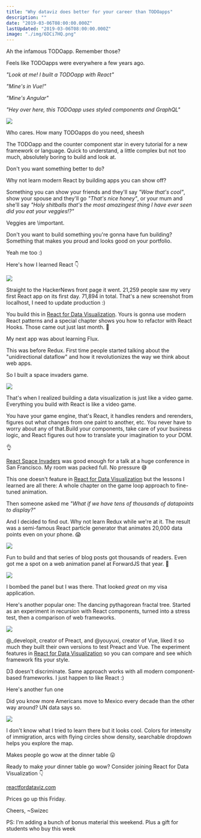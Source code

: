 ```yaml
---
title: "Why dataviz does better for your career than TODOapps"
description: ""
date: "2019-03-06T08:00:00.000Z"
lastUpdated: "2019-03-06T08:00:00.000Z"
image: "./img/6DCi7HQ.png"
---
```


Ah the infamous TODOapp. Remember those?



Feels like TODOapps were everywhere a few years ago.



_&quot;Look at me! I built a TODOapp with React&quot;_



_&quot;Mine&#x27;s in Vue!&quot;_



_&quot;Mine&#x27;s Angular&quot;_



_&quot;Hey over here, this TODOapp uses styled components and GraphQL&quot;_

![](./img/media-k81K0IbVvzLINr19Bx-giphy.gif)

Who cares. How many TODOapps do you need, sheesh



The TODOapp and the counter component star in every tutorial for a new framework or language. Quick to understand, a little complex but not too much, absolutely boring to build and look at.



Don&#x27;t you want something better to do?



Why not learn modern React by building apps you can show off?



Something you can show your friends and they&#x27;ll say _&quot;Wow that&#x27;s cool&quot;_, show your spouse and they&#x27;ll go _&quot;That&#x27;s nice honey&quot;_, or your mum and she&#x27;ll say _&quot;Holy shitballs that&#x27;s the most amazingest thing I have ever seen did you eat your veggies!?&quot;_



Veggies are \\important.



Don&#x27;t you want to build something you&#x27;re gonna have fun building? Something that makes you proud and looks good on your portfolio.



Yeah me too :)



Here&#x27;s how I learned React 👇



[![](./img/6DCi7HQ.png)](https://swizec.github.io/h1b-software-salaries/)



Straight to the HackerNews front page it went. 21,259 people saw my very first React app on its first day. 71,894 in total. That&#x27;s a new screenshot from localhost, I need to update production :)



You build this in [React for Data Visualization](https://reactfordataviz.com/). Yours is gonna use modern React patterns and a special chapter shows you how to refactor with React Hooks. Those came out just last month. 🤙



My next app was about learning Flux.



This was before Redux. First time people started talking about the &quot;unidirectional dataflow&quot; and how it revolutionizes the way we think about web apps.



So I built a space invaders game.

![](./img/OMthAsb.gif)

That&#x27;s when I realized building a data visualization is just like a video game. Everything you build with React is like a video game.



You have your game engine, that&#x27;s React, it handles renders and rerenders, figures out what changes from one paint to another, etc. You never have to worry about any of that.Build your components, take care of your business logic, and React figures out how to translate your imagination to your DOM.



👌



[React Space Invaders](http://swizec.github.io/space-invaders/) was good enough for a talk at a huge conference in San Francisco. My room was packed full. No pressure 😅





This one doesn&#x27;t feature in [React for Data Visualization](https://reactfordataviz.com/) but the lessons I learned are all there: A whole chapter on the game loop approach to fine-tuned animation.



Then someone asked me _&quot;What if we have tens of thousands of datapoints to display?&quot;_



And I decided to find out. Why not learn Redux while we&#x27;re at it. The result was a semi-famous React particle generator that animates 20,000 data points even on your phone. 😱



[![](./img/static-examp6-e5df0eba08eeb796cc0de624fdffeaa1.gif)](http://swizec.github.io/react-particles-experiment/)



Fun to build and that series of blog posts got thousands of readers. Even got me a spot on a web animation panel at ForwardJS that year. 🤘

![](https://scontent-sjc3-1.cdninstagram.com/vp/34ac302718250da5f52ead8134d5d32c/5D07FA94/t51.2885-15/sh0.08/e35/s640x640/13722008_509397825922904_1555033609_n.jpg?_nc_ht=scontent-sjc3-1.cdninstagram.com)

I bombed the panel but I was there. That looked _great_ on my visa application.



Here&#x27;s another popular one: The dancing pythagorean fractal tree. Started as an experiment in recursion with React components, turned into a stress test, then a comparison of web frameworks.

![](./img/static-examp8-7f75dd26091dd6fc9c2486b9dd8bdb99.gif)

@\_developit, creator of Preact, and @youyuxi, creator of Vue, liked it so much they built their own versions to test Preact and Vue. The experiment features in [React for Data Visualization](https://reactfordataviz.com) so you can compare and see which framework fits your style.



D3 doesn&#x27;t discriminate. Same approach works with all modern component-based frameworks. I just happen to like React :)



Here&#x27;s another fun one



Did you know more Americans move to Mexico every decade than the other way around? UN data says so.



[![](./img/tPt23gU.gif)](https://swizec.github.io/migrations-map/)



I don&#x27;t know what I tried to learn there but it looks cool. Colors for intensity of immigration, arcs with flying circles show density, searchable dropdown helps you explore the map.



Makes people go wow at the dinner table 😛



Ready to make _your_ dinner table go wow? Consider joining React for Data Visualization 👇



[reactfordataviz.com](https://reactfordataviz.com)



Prices go up this Friday.



Cheers, ~Swizec



PS: I&#x27;m adding a bunch of bonus material this weekend. Plus a gift for students who buy this week